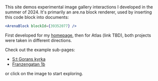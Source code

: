 

<Title>Are.na demo</Title>

This site demos experimental image gallery interactions I developed in the summer of 2024. It's primarily an are.na block renderer, used by inserting this code block into documents:

``` jsx
<ArenaBlock blockId={39352077} />
```


First developed for my [homepage](https://jake.kitchen), then for Atlas (link TBD), both projects were taken in different directions.


Check out the example sub-pages:
- [S:t Gorans kyrka](/st-gorans-kyrka)
- [Franzengatan 1b](/franzengatan-1b)

or click on the image to start exploring.


<ArenaBlock blockId={39352077} />
